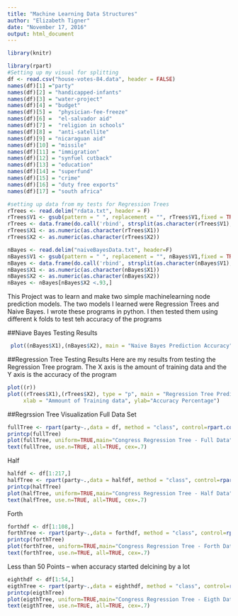 ---
title: "Machine Learning Data Structures"
author: "Elizabeth Tigner"
date: "November 17, 2016"
output: html_document
---

```{r setup, include=FALSE}
library(knitr)

library(rpart)
#Setting up my visual for splitting
df <- read.csv("house-votes-84.data", header = FALSE)
names(df)[1] ="party"
names(df)[2] = "handicapped-infants"
names(df)[3] = "water-project"
names(df)[4] = "budget"
names(df)[5] =  "physician-fee-freeze"
names(df)[6] =  "el-salvador aid"
names(df)[7] =  "religion in schools"
names(df)[8] =  "anti-satellite"
names(df)[9] = "nicaraguan aid"
names(df)[10] = "missile"
names(df)[11] = "immigration"
names(df)[12] = "synfuel cutback"
names(df)[13] = "education"
names(df)[14] = "superfund"
names(df)[15] = "crime"
names(df)[16] = "duty free exports"
names(df)[17] = "south africa"

#setting up data from my tests for Regression Trees
rTrees <- read.delim("rdata.txt", header = F)
rTrees$V1 <- gsub(pattern = " ", replacement = "", rTrees$V1,fixed = TRUE)
rTrees <- data.frame(do.call('rbind', strsplit(as.character(rTrees$V1),',',fixed = T)))
rTrees$X1 <- as.numeric(as.character(rTrees$X1))
rTrees$X2 <- as.numeric(as.character(rTrees$X2))

nBayes <- read.delim("naiveBayesData.txt", header=F)
nBayes$V1 <- gsub(pattern = " ", replacement = "", nBayes$V1,fixed = TRUE)
nBayes <- data.frame(do.call('rbind', strsplit(as.character(nBayes$V1),',',fixed = T)))
nBayes$X1 <- as.numeric(as.character(nBayes$X1))
nBayes$X2 <- as.numeric(as.character(nBayes$X2))
nBayes <- nBayes[nBayes$X2 <.93,]
```
This Project was to learn and make two simple machinelearning node prediction models. The two models I learned were Regression Trees and Naive Bayes. I wrote these programs in python. I then tested them using different k folds to test teh accuracy of the programs 

##Niave Bayes Testing Results
```{r, fig.width=8, fig.height=8}
 plot((nBayes$X1),(nBayes$X2), main = "Naive Bayes Prediction Accuracy", xlab = "Ammount of Training data", ylab="Accuracy Percentage", ylim= c(.5,.95))
```

##Regression Tree Testing Results 
Here are my results from testing the Regression Tree program. The X axis is the amount of training data and the Y axis is the accuracy of the program

```{r, fig.width=8, fig.height=8}
plot((r))
plot((rTrees$X1),(rTrees$X2), type = "p", main = "Regression Tree Prediction Accuracy", 
     xlab = "Ammount of Training data", ylab="Accuracy Percentage")
```

##Regrssion Tree Visualization
Full Data Set
```{r, fig.width=13, fig.height=8}
fullTree <- rpart(party~.,data = df, method = "class", control=rpart.control(minsplit=1, cp=0))
printcp(fullTree)
plot(fullTree, uniform=TRUE,main="Congress Regression Tree - Full Data")
text(fullTree, use.n=TRUE, all=TRUE, cex=.7)
```
Half
```{r,fig.width=13, fig.height=8}
halfdf <- df[1:217,]
halfTree <- rpart(party~.,data = halfdf, method = "class", control=rpart.control(minsplit=1, cp=0))
printcp(halfTree)
plot(halfTree, uniform=TRUE,main="Congress Regression Tree - Half Data")
text(halfTree, use.n=TRUE, all=TRUE, cex=.7)
```

Forth
```{r,fig.width=13, fig.height=8}
forthdf <- df[1:108,]
forthTree <- rpart(party~.,data = forthdf, method = "class", control=rpart.control(minsplit=1, cp=0))
printcp(forthTree)
plot(forthTree, uniform=TRUE,main="Congress Regression Tree - Forth Data")
text(forthTree, use.n=TRUE, all=TRUE, cex=.7)
```

Less than 50 Points -- when accuracy started delcining by a lot
```{r,fig.width=13, fig.height=8}
eighthdf <- df[1:54,]
eigthTree <- rpart(party~.,data = eighthdf, method = "class", control=rpart.control(minsplit=1, cp=0))
printcp(eigthTree)
plot(eigthTree, uniform=TRUE,main="Congress Regression Tree - Eigth Data")
text(eigthTree, use.n=TRUE, all=TRUE, cex=.7)
```

